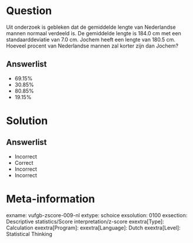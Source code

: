 Question
========
  
Uit onderzoek is gebleken dat de gemiddelde lengte van Nederlandse mannen normaal verdeeld is. De gemiddelde lengte is 184.0 cm met een standaarddeviatie van 7.0 cm. Jochem heeft een lengte van 180.5 cm. Hoeveel procent van Nederlandse mannen zal korter zijn dan Jochem?

  
Answerlist
----------
* 69.15%
* 30.85%
* 80.85%
* 19.15%


Solution
========

Answerlist
----------
* Incorrect
* Correct
* Incorrect
* Incorrect

Meta-information
================
exname: vufgb-zscore-009-nl
extype: schoice
exsolution: 0100
exsection: Descriptive statistics/Score interpretation/z-score
exextra[Type]: Calculation
exextra[Program]: 
exextra[Language]: Dutch
exextra[Level]: Statistical Thinking
